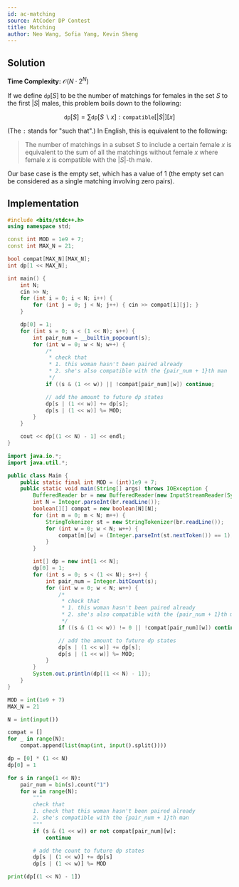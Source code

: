 ```yaml
---
id: ac-matching
source: AtCoder DP Contest
title: Matching
author: Neo Wang, Sofia Yang, Kevin Sheng
---
```


## Solution

**Time Complexity:** $\mathcal{O}(N\cdot 2^N)$

If we define $\texttt{dp}[S]$ to be the number of matchings for females in the
set $S$ to the first $|S|$ males, this problem boils down to the following:

$$
\texttt{dp}[S] = \sum \texttt{dp}[S\backslash x]:  \texttt{compatible}[|S|][x]
$$

(The `:` stands for "such that".)
In English, this is equivalent to the following:

> The number of matchings in a subset $S$ to include a certain female $x$ is
> equivalent to the sum of all the matchings without female $x$ where female $x$
> is compatible with the $|S|$-th male.

Our base case is the empty set, which has a value of $1$ (the empty set can be
considered as a single matching involving zero pairs).

## Implementation

<LanguageSection>

<CPPSection>

```cpp
#include <bits/stdc++.h>
using namespace std;

const int MOD = 1e9 + 7;
const int MAX_N = 21;

bool compat[MAX_N][MAX_N];
int dp[1 << MAX_N];

int main() {
	int N;
	cin >> N;
	for (int i = 0; i < N; i++) {
		for (int j = 0; j < N; j++) { cin >> compat[i][j]; }
	}

	dp[0] = 1;
	for (int s = 0; s < (1 << N); s++) {
		int pair_num = __builtin_popcount(s);
		for (int w = 0; w < N; w++) {
			/*
			 * check that
			 * 1. this woman hasn't been paired already
			 * 2. she's also compatible with the {pair_num + 1}th man
			 */
			if ((s & (1 << w)) || !compat[pair_num][w]) continue;

			// add the amount to future dp states
			dp[s | (1 << w)] += dp[s];
			dp[s | (1 << w)] %= MOD;
		}
	}

	cout << dp[(1 << N) - 1] << endl;
}
```
</CPPSection>

<JavaSection>

```java
import java.io.*;
import java.util.*;

public class Main {
	public static final int MOD = (int)1e9 + 7;
	public static void main(String[] args) throws IOException {
		BufferedReader br = new BufferedReader(new InputStreamReader(System.in));
		int N = Integer.parseInt(br.readLine());
		boolean[][] compat = new boolean[N][N];
		for (int m = 0; m < N; m++) {
			StringTokenizer st = new StringTokenizer(br.readLine());
			for (int w = 0; w < N; w++) {
				compat[m][w] = (Integer.parseInt(st.nextToken()) == 1);
			}
		}

		int[] dp = new int[1 << N];
		dp[0] = 1;
		for (int s = 0; s < (1 << N); s++) {
			int pair_num = Integer.bitCount(s);
			for (int w = 0; w < N; w++) {
				/*
				 * check that
				 * 1. this woman hasn't been paired already
				 * 2. she's also compatible with the {pair_num + 1}th man
				 */
				if ((s & (1 << w)) != 0 || !compat[pair_num][w]) continue;

				// add the amount to future dp states
				dp[s | (1 << w)] += dp[s];
				dp[s | (1 << w)] %= MOD;
			}
		}
		System.out.println(dp[(1 << N) - 1]);
	}
}
```

</JavaSection>

<PySection>

```py
MOD = int(1e9 + 7)
MAX_N = 21

N = int(input())

compat = []
for _ in range(N):
	compat.append(list(map(int, input().split())))

dp = [0] * (1 << N)
dp[0] = 1

for s in range(1 << N):
	pair_num = bin(s).count("1")
	for w in range(N):
		"""
		check that
		1. check that this woman hasn't been paired already
		2. she's compatible with the {pair_num + 1}th man
		"""
		if (s & (1 << w)) or not compat[pair_num][w]:
			continue

		# add the count to future dp states
		dp[s | (1 << w)] += dp[s]
		dp[s | (1 << w)] %= MOD

print(dp[(1 << N) - 1])
```

</PySection>

</LanguageSection>
